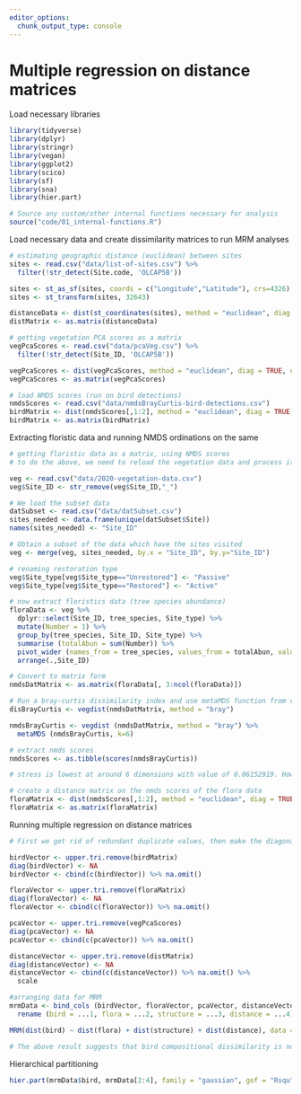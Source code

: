 ```yaml
---
editor_options: 
  chunk_output_type: console
---
```


# Multiple regression on distance matrices

Load necessary libraries
```r
library(tidyverse)
library(dplyr)
library(stringr)
library(vegan)
library(ggplot2)
library(scico)
library(sf)
library(sna)
library(hier.part)

# Source any custom/other internal functions necessary for analysis
source("code/01_internal-functions.R")
```


Load necessary data and create dissimilarity matrices to run MRM analyses
```r
# estimating geographic distance (euclidean) between sites
sites <- read.csv("data/list-of-sites.csv") %>%
  filter(!str_detect(Site.code, 'OLCAP5B'))

sites <- st_as_sf(sites, coords = c("Longitude","Latitude"), crs=4326)
sites <- st_transform(sites, 32643)

distanceData <- dist(st_coordinates(sites), method = "euclidean", diag = TRUE, upper = TRUE, p = 2)
distMatrix <- as.matrix(distanceData)

# getting vegetation PCA scores as a matrix
vegPcaScores <- read.csv("data/pcaVeg.csv") %>%
  filter(!str_detect(Site_ID, 'OLCAP5B'))

vegPcaScores <- dist(vegPcaScores, method = "euclidean", diag = TRUE, upper = TRUE, p = 2)
vegPcaScores <- as.matrix(vegPcaScores)

# load NMDS scores (run on bird detections)
nmdsScores <- read.csv("data/nmdsBrayCurtis-bird-detections.csv")
birdMatrix <- dist(nmdsScores[,1:2], method = "euclidean", diag = TRUE, upper = TRUE, p = 2)
birdMatrix <- as.matrix(birdMatrix)
```


Extracting floristic data and running NMDS ordinations on the same
```r
# getting floristic data as a matrix, using NMDS scores
# to do the above, we need to reload the vegetation data and process it

veg <- read.csv("data/2020-vegetation-data.csv")
veg$Site_ID <- str_remove(veg$Site_ID,"_")

# We load the subset data
datSubset <- read.csv("data/datSubset.csv")
sites_needed <- data.frame(unique(datSubset$Site))
names(sites_needed) <- "Site_ID"

# Obtain a subset of the data which have the sites visited 
veg <- merge(veg, sites_needed, by.x = "Site_ID", by.y="Site_ID")

# renaming restoration type
veg$Site_type[veg$Site_type=="Unrestored"] <- "Passive"
veg$Site_type[veg$Site_type=="Restored"] <- "Active"

# now extract floristics data (tree species abundance)
floraData <- veg %>% 
  dplyr::select(Site_ID, tree_species, Site_type) %>% 
  mutate(Number = 1) %>%
  group_by(tree_species, Site_ID, Site_type) %>% 
  summarise (totalAbun = sum(Number)) %>% 
  pivot_wider (names_from = tree_species, values_from = totalAbun, values_fill = list(totalAbun=0)) %>%
  arrange(.,Site_ID)

# Convert to matrix form
nmdsDatMatrix <- as.matrix(floraData[, 3:ncol(floraData)])

# Run a bray-curtis dissimilarity index and use metaMDS function from vegan to run ordinations
disBrayCurtis <- vegdist(nmdsDatMatrix, method = "bray")

nmdsBrayCurtis <- vegdist (nmdsDatMatrix, method = "bray") %>% 
  metaMDS (nmdsBrayCurtis, k=6)

# extract nmds scores
nmdsScores <- as.tibble(scores(nmdsBrayCurtis))

# stress is lowest at around 6 dimensions with value of 0.06152919. However, if stress is high, we should reposition the points in 2 dimensions in the direction of decreasing stress, and repeat until stress is below some threshold.**A good rule of thumb: stress < 0.05 provides an excellent representation in reduced dimensions, < 0.1 is great, < 0.2 is good/ok, and stress < 0.3 provides a poor representation.** To reiterate: high stress is bad, low stress is good!

# create a distance matrix on the nmds scores of the flora data
floraMatrix <- dist(nmdsScores[,1:2], method = "euclidean", diag = TRUE, upper = TRUE, p = 2)
floraMatrix <- as.matrix(floraMatrix)
```

Running multiple regression on distance matrices

```r
# First we get rid of redundant duplicate values, then make the diagonal zeros NA, unfold each matrix into a vector, and then omit rows with 0 in them

birdVector <- upper.tri.remove(birdMatrix)
diag(birdVector) <- NA
birdVector <- cbind(c(birdVector)) %>% na.omit()

floraVector <- upper.tri.remove(floraMatrix)
diag(floraVector) <- NA
floraVector <- cbind(c(floraVector)) %>% na.omit()

pcaVector <- upper.tri.remove(vegPcaScores)
diag(pcaVector) <- NA
pcaVector <- cbind(c(pcaVector)) %>% na.omit() 

distanceVector <- upper.tri.remove(distMatrix)
diag(distanceVector) <- NA
distanceVector <- cbind(c(distanceVector)) %>% na.omit() %>%
  scale

#arranging data for MRM
mrmData <- bind_cols (birdVector, floraVector, pcaVector, distanceVector) %>%
  rename (bird = ...1, flora = ...2, structure = ...3, distance = ...4)

MRM(dist(bird) ~ dist(flora) + dist(structure) + dist(distance), data = mrmData, method = "linear", nperm = 1000)

# The above result suggests that bird compositional dissimilarity is not signficantly related to dissimilarity in habitat structure, geographic distance and florstics (Please note that the overall R2 values are very low)
```

Hierarchical partitioning

```r
hier.part(mrmData$bird, mrmData[2:4], family = "gaussian", gof = "Rsqu", barplot = TRUE)
```
